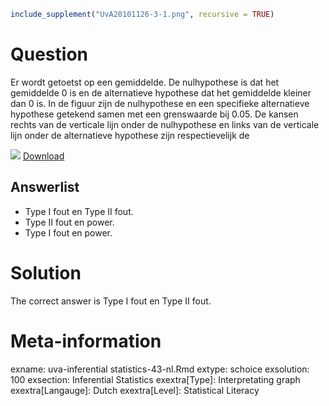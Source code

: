```r
include_supplement("UvA20101126-3-1.png", recursive = TRUE)
```

Question
========

Er wordt getoetst op een gemiddelde. De nulhypothese is dat het gemiddelde 0 is en de alternatieve hypothese dat het gemiddelde kleiner dan 0 is. In de figuur zijn de nulhypothese en een specifieke alternatieve hypothese getekend samen met een grenswaarde bij 0.05. De kansen rechts van de verticale lijn onder de nulhypothese en links van de verticale lijn onder de alternatieve hypothese zijn respectievelijk de 

![](UvA20101126-3-1.png)
[Download](UvA20101126-3-1.png)

Answerlist
----------
* Type I fout en Type II fout.
* Type II fout en power.
* Type I fout en power.

Solution
========

The correct answer is  Type I fout en Type II fout. 

Meta-information
================
exname: uva-inferential statistics-43-nl.Rmd 
extype: schoice 
exsolution: 100 
exsection: Inferential Statistics
exextra[Type]: Interpretating graph
exextra[Langauge]: Dutch 
exextra[Level]: Statistical Literacy
